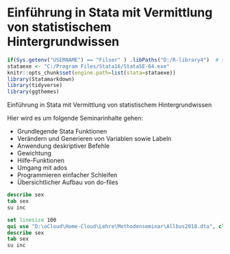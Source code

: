# Einführung in Stata mit Vermittlung von statistischem Hintergrundwissen {#stata1}


```r
if(Sys.getenv("USERNAME") == "Filser" ) .libPaths("D:/R-library4")  # set library
stataexe <- "C:/Program Files/Stata16/StataSE-64.exe"
knitr::opts_chunk$set(engine.path=list(stata=stataexe))
library(Statamarkdown)
library(tidyverse)
library(ggthemes)
```


Einführung in Stata mit Vermittlung von statistischem Hintergrundwissen 


Hier wird es um folgende Seminarinhalte gehen:

+ Grundlegende Stata Funktionen
+ Verändern und Generieren von Variablen sowie Labeln
+ Anwendung deskriptiver Befehle
+ Gewichtung
+ Hilfe-Funktionen
+ Umgang mit ados
+ Programmieren einfacher Schleifen
+ Übersichtlicher Aufbau von do-files

```stata
describe sex
tab sex
su inc
```

```stata
set linesize 100
qui use "D:\oCloud\Home-Cloud\Lehre\Methodenseminar\Allbus2018.dta", clear
describe sex
tab sex
su inc
```



